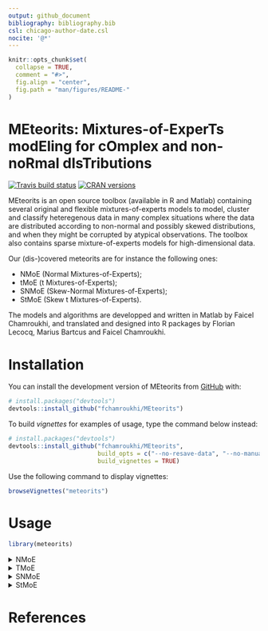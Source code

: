 ```yaml
---
output: github_document
bibliography: bibliography.bib
csl: chicago-author-date.csl
nocite: '@*'
---
```


<!-- README.md is generated from README.Rmd. Please edit that file -->

```r
knitr::opts_chunk$set(
  collapse = TRUE,
  comment = "#>",
  fig.align = "center",
  fig.path = "man/figures/README-"
)
```

# **MEteorits:** Mixtures-of-ExperTs modEling for cOmplex and non-noRmal dIsTributions

<!-- badges: start -->
[![Travis build status](https://travis-ci.org/fchamroukhi/MEteorits.svg?branch=master)](https://travis-ci.org/fchamroukhi/MEteorits)
[![CRAN versions](https://www.r-pkg.org/badges/version/meteorits)](https://cran.r-project.org/web/packages/meteorits/index.html)
<!-- badges: end -->

MEteorits is an open source toolbox (available in R and Matlab) containing 
several original and flexible mixtures-of-experts models to model, cluster and
classify heteregenous data in many complex situations where the data are 
distributed according to non-normal and possibly skewed distributions, and 
when they might be corrupted by atypical observations. The toolbox also 
contains sparse mixture-of-experts models for high-dimensional data.

Our (dis-)covered meteorits are for instance the following ones:

* NMoE (Normal Mixtures-of-Experts);
* tMoE (t Mixtures-of-Experts);
* SNMoE (Skew-Normal Mixtures-of-Experts);
* StMoE (Skew t Mixtures-of-Experts).

The models and algorithms are developped and written in Matlab by Faicel 
Chamroukhi, and translated and designed into R packages by Florian Lecocq, 
Marius Bartcus and Faicel Chamroukhi.

# Installation

You can install the development version of MEteorits from [GitHub](https://github.com/fchamroukhi/MEteorits) with:

```r
# install.packages("devtools")
devtools::install_github("fchamroukhi/MEteorits")
```

To build *vignettes* for examples of usage, type the command below instead:

```r
# install.packages("devtools")
devtools::install_github("fchamroukhi/MEteorits", 
                         build_opts = c("--no-resave-data", "--no-manual"), 
                         build_vignettes = TRUE)
```

Use the following command to display vignettes:

```r
browseVignettes("meteorits")
```

# Usage

```r
library(meteorits)
```

<details>
  <summary>NMoE</summary>

```r
# Application to a simulated data set

n <- 500 # Size of the sample
alphak <- matrix(c(0, 8), ncol = 1) # Parameters of the gating network
betak <- matrix(c(0, -2.5, 0, 2.5), ncol = 2) # Regression coefficients of the experts
sigmak <- c(1, 1) # Standard deviations of the experts
x <- seq.int(from = -1, to = 1, length.out = n) # Inputs (predictors)

# Generate sample of size n
sample <- sampleUnivNMoE(alphak = alphak, betak = betak, 
                         sigmak = sigmak, x = x)
y <- sample$y

K <- 2 # Number of regressors/experts
p <- 1 # Order of the polynomial regression (regressors/experts)
q <- 1 # Order of the logistic regression (gating network)

nmoe <- emNMoE(X = x, Y = y, K = K, p = p, q = q, verbose = TRUE)

nmoe$summary()

nmoe$plot()
```

```r
# Application to a real data set

data("tempanomalies")
x <- tempanomalies$Year
y <- tempanomalies$AnnualAnomaly

K <- 2 # Number of regressors/experts
p <- 1 # Order of the polynomial regression (regressors/experts)
q <- 1 # Order of the logistic regression (gating network)

nmoe <- emNMoE(X = x, Y = y, K = K, p = p, q = q, verbose = TRUE)

nmoe$summary()

nmoe$plot()
```
</details>

<details>

  <summary>TMoE</summary>

```r
# Application to a simulated data set

n <- 500 # Size of the sample
alphak <- matrix(c(0, 8), ncol = 1) # Parameters of the gating network
betak <- matrix(c(0, -2.5, 0, 2.5), ncol = 2) # Regression coefficients of the experts
sigmak <- c(0.5, 0.5) # Standard deviations of the experts
nuk <- c(5, 7) # Degrees of freedom of the experts network t densities
x <- seq.int(from = -1, to = 1, length.out = n) # Inputs (predictors)

# Generate sample of size n
sample <- sampleUnivTMoE(alphak = alphak, betak = betak, sigmak = sigmak, 
                         nuk = nuk, x = x)
y <- sample$y

K <- 2 # Number of regressors/experts
p <- 1 # Order of the polynomial regression (regressors/experts)
q <- 1 # Order of the logistic regression (gating network)

tmoe <- emTMoE(X = x, Y = y, K = K, p = p, q = q, verbose = TRUE)

tmoe$summary()

tmoe$plot()
```

```r
# Application to a real data set

library(MASS)
data("mcycle")
x <- mcycle$times
y <- mcycle$accel

K <- 4 # Number of regressors/experts
p <- 2 # Order of the polynomial regression (regressors/experts)
q <- 1 # Order of the logistic regression (gating network)

tmoe <- emTMoE(X = x, Y = y, K = K, p = p, q = q, verbose = TRUE)

tmoe$summary()

tmoe$plot()
```
</details>

<details>
  <summary>SNMoE</summary>

```r
# Application to a simulated data set

n <- 500 # Size of the sample
alphak <- matrix(c(0, 8), ncol = 1) # Parameters of the gating network
betak <- matrix(c(0, -2.5, 0, 2.5), ncol = 2) # Regression coefficients of the experts
lambdak <- c(3, 5) # Skewness parameters of the experts
sigmak <- c(1, 1) # Standard deviations of the experts
x <- seq.int(from = -1, to = 1, length.out = n) # Inputs (predictors)

# Generate sample of size n
sample <- sampleUnivSNMoE(alphak = alphak, betak = betak, 
                          sigmak = sigmak, lambdak = lambdak, 
                          x = x)
y <- sample$y

K <- 2 # Number of regressors/experts
p <- 1 # Order of the polynomial regression (regressors/experts)
q <- 1 # Order of the logistic regression (gating network)

snmoe <- emSNMoE(X = x, Y = y, K = K, p = p, q = q, verbose = TRUE)

snmoe$summary()

snmoe$plot()
```

```r
# Application to a real data set

data("tempanomalies")
x <- tempanomalies$Year
y <- tempanomalies$AnnualAnomaly

K <- 2 # Number of regressors/experts
p <- 1 # Order of the polynomial regression (regressors/experts)
q <- 1 # Order of the logistic regression (gating network)

snmoe <- emSNMoE(X = x, Y = y, K = K, p = p, q = q, verbose = TRUE)

snmoe$summary()

snmoe$plot()
```
</details>

<details>
  <summary>StMoE</summary>

```r
# Applicartion to a simulated data set

n <- 500 # Size of the sample
alphak <- matrix(c(0, 8), ncol = 1) # Parameters of the gating network
betak <- matrix(c(0, -2.5, 0, 2.5), ncol = 2) # Regression coefficients of the experts
sigmak <- c(0.5, 0.5) # Standard deviations of the experts
lambdak <- c(3, 5) # Skewness parameters of the experts
nuk <- c(5, 7) # Degrees of freedom of the experts network t densities
x <- seq.int(from = -1, to = 1, length.out = n) # Inputs (predictors)

# Generate sample of size n
sample <- sampleUnivStMoE(alphak = alphak, betak = betak, 
                          sigmak = sigmak, lambdak = lambdak, 
                          nuk = nuk, x = x)
y <- sample$y

K <- 2 # Number of regressors/experts
p <- 1 # Order of the polynomial regression (regressors/experts)
q <- 1 # Order of the logistic regression (gating network)

stmoe <- emStMoE(X = x, Y = y, K = K, p = p, q = q, verbose = TRUE)

stmoe$summary()

stmoe$plot()
```

```r
# Applicartion to a real data set

library(MASS)
data("mcycle")
x <- mcycle$times
y <- mcycle$accel

K <- 4 # Number of regressors/experts
p <- 2 # Order of the polynomial regression (regressors/experts)
q <- 1 # Order of the logistic regression (gating network)

stmoe <- emStMoE(X = x, Y = y, K = K, p = p, q = q, verbose = TRUE)

stmoe$summary()

stmoe$plot()
```
</details>

# References
